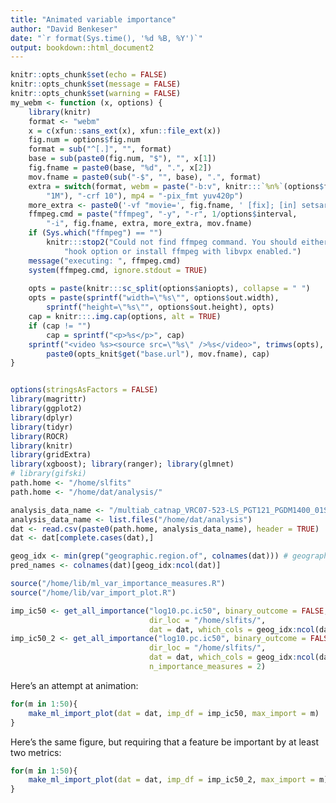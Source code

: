 ```yaml
---
title: "Animated variable importance"
author: "David Benkeser"
date: "`r format(Sys.time(), '%d %B, %Y')`"
output: bookdown::html_document2
---
```


```r
knitr::opts_chunk$set(echo = FALSE)
knitr::opts_chunk$set(message = FALSE)
knitr::opts_chunk$set(warning = FALSE)
my_webm <- function (x, options) {
	library(knitr)
	format <- "webm"
    x = c(xfun::sans_ext(x), xfun::file_ext(x))
    fig.num = options$fig.num
    format = sub("^[.]", "", format)
    base = sub(paste0(fig.num, "$"), "", x[1])
    fig.fname = paste0(base, "%d", ".", x[2])
    mov.fname = paste0(sub("-$", "", base), ".", format)
    extra = switch(format, webm = paste("-b:v", knitr:::`%n%`(options$ffmpeg.bitrate,
        "1M"), "-crf 10"), mp4 = "-pix_fmt yuv420p")
    more_extra <- paste0('-vf "movie=', fig.fname, ' [fix]; [in] setsar=sar=1,format=rgba [inf]; [inf][fix] blend=all_mode=overlay:all_opacity=1,format=yuva422p10le [out]"')
    ffmpeg.cmd = paste("ffmpeg", "-y", "-r", 1/options$interval, 
        "-i", fig.fname, extra, more_extra, mov.fname)
    if (Sys.which("ffmpeg") == "") 
        knitr:::stop2("Could not find ffmpeg command. You should either change the animation.fun ", 
            "hook option or install ffmpeg with libvpx enabled.")
    message("executing: ", ffmpeg.cmd)
    system(ffmpeg.cmd, ignore.stdout = TRUE)
    
    opts = paste(knitr:::sc_split(options$aniopts), collapse = " ")
    opts = paste(sprintf("width=\"%s\"", options$out.width), 
        sprintf("height=\"%s\"", options$out.height), opts)
    cap = knitr:::.img.cap(options, alt = TRUE)
    if (cap != "") 
        cap = sprintf("<p>%s</p>", cap)
    sprintf("<video %s><source src=\"%s\" />%s</video>", trimws(opts), 
        paste0(opts_knit$get("base.url"), mov.fname), cap)
}


options(stringsAsFactors = FALSE)
library(magrittr)
library(ggplot2)
library(dplyr)
library(tidyr)
library(ROCR)
library(knitr)
library(gridExtra)
library(xgboost); library(ranger); library(glmnet)
# library(gifski)
path.home <- "/home/slfits"
path.home <- "/home/dat/analysis/"

analysis_data_name <- "/multiab_catnap_VRC07-523-LS_PGT121_PGDM1400_01Sep2019.csv"
analysis_data_name <- list.files("/home/dat/analysis")
dat <- read.csv(paste0(path.home, analysis_data_name), header = TRUE)
dat <- dat[complete.cases(dat),]

geog_idx <- min(grep("geographic.region.of", colnames(dat))) # geography seems to be first column of relevant data
pred_names <- colnames(dat)[geog_idx:ncol(dat)]

source("/home/lib/ml_var_importance_measures.R")
source("/home/lib/var_import_plot.R")

imp_ic50 <- get_all_importance("log10.pc.ic50", binary_outcome = FALSE,
                               dir_loc = "/home/slfits/",
                               dat = dat, which_cols = geog_idx:ncol(dat))
imp_ic50_2 <- get_all_importance("log10.pc.ic50", binary_outcome = FALSE,
                               dir_loc = "/home/slfits/",
                               dat = dat, which_cols = geog_idx:ncol(dat),
                               n_importance_measures = 2)

```

Here's an attempt at animation:

```r
for(m in 1:50){
	make_ml_import_plot(dat = dat, imp_df = imp_ic50, max_import = m)
}
```
 
Here's the same figure, but requiring that a feature be important by at least two metrics:

```r
for(m in 1:50){
	make_ml_import_plot(dat = dat, imp_df = imp_ic50_2, max_import = m)
}
```